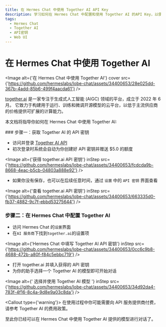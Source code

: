 ```yaml
---
title: 在 Hermes Chat 中使用 Together AI API Key
description: 学习如何在 Hermes Chat 中配置和使用 Together AI 的API Key，以便开始对话和交互。
tags:
  - Hermes Chat
  - Together AI
  - API密钥
  - Web UI
---
```


# 在 Hermes Chat 中使用 Together AI

<Image alt={'在 Hermes Chat 中使用 Together AI'} cover src={'https://github.com/hermeslabs/lobe-chat/assets/34400653/28e025dd-367b-4add-85b6-499f4aacda61'} />

[together.ai](https://www.together.ai/) 是一家专注于生成式人工智能 (AIGC) 领域的平台，成立于 2022 年 6 月。 它致力于构建用于运行、训练和微调开源模型的云平台，以低于主流供应商的价格提供可扩展的计算能力。

本文档将指导你如何在 Hermes Chat 中使用 Together AI:

<Steps>
  ### 步骤一：获取 Together AI 的 API 密钥

  - 访问并登录 [Together AI API](https://api.together.ai/)
  - 初次登录时系统会自动为你创建好 API 密钥并赠送 $5.0 的额度

  <Image alt={'获得 together.ai API 密钥'} inStep src={'https://github.com/hermeslabs/lobe-chat/assets/34400653/fcdcda9b-8668-4eac-b5cb-04803a888e92'} />

  - 如果你没有保存，也可以在后续任意时间，通过 `设置` 中的 `API 密钥` 界面查看

  <Image alt={'查看 together.ai API 密钥'} inStep src={'https://github.com/hermeslabs/lobe-chat/assets/34400653/663335d0-fb37-4882-9c7f-ebbd53275644'} />

  ### 步骤二：在 Hermes Chat 中配置 Together AI

  - 访问 Hermes Chat 的`设置`界面
  - 在`AI 服务商`下找到`together.ai`的设置项

  <Image alt={'Hermes Chat 中填写 Together AI API 密钥'} inStep src={'https://github.com/hermeslabs/lobe-chat/assets/34400653/0cc6c9b8-4688-472b-a80f-f84c5ebbc719'} />

  - 打开 together.ai 并填入获得的 API 密钥
  - 为你的助手选择一个 Together AI 的模型即可开始对话

  <Image alt={' 选择并使用 Together AI 模型 '} inStep src={'https://github.com/hermeslabs/lobe-chat/assets/34400653/34d92da4-783f-4f16-8c4a-9d8e9a03c8da'} />

  <Callout type={'warning'}>
    在使用过程中你可能需要向 API 服务提供商付费，请参考 Together AI 的费用政策。
  </Callout>
</Steps>

至此你已经可以在 Hermes Chat 中使用 Together AI 提供的模型进行对话了。
